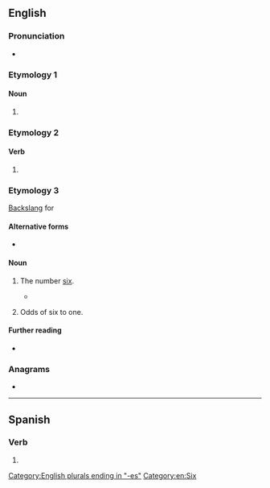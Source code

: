 ==English==

===Pronunciation===
* {{IPA|/ˈɛksɪz/|lang=en}}

===Etymology 1===

====Noun====
{{head|en|noun plural form}}

# {{plural of|ex|lang=en}}

===Etymology 2===

====Verb====
{{head|en|verb form}}

# {{en-third-person singular of|ex}}

===Etymology 3===
[[backslang|Backslang]] for {{m|en|six}}

====Alternative forms====
* {{l|en|exis}}

====Noun====
{{en-noun|?}}

# {{lb|en|costers}} The number [[six]].
#* {{quote-book
|lang=en
|year=1851
|authorlink=Henry Mayhew|first=Henry|last=Mayhew
|chapter=Gambling of Costermongers
|title={{w|London Labour and the London Poor}}
|url=https://archive.org/details/b20415606_001
|volume=1
|page=17
|passage=The betting also began to shift. "Sixpence Ned wins!" cried three or four; "Sixpence he loses!" answered another; "Done!" and up went the halfpence. "Half-a-crown Joe loses!"—"Here you are," answered Joe, but he lost again. "I'll try you a 'gen'" (shilling) said a coster; "And a rouf yenap'" (fourpence), added the other. "Say a <nowiki>'</nowiki>'''exes'''<nowiki>'</nowiki>" (sixpence).—"Done!" and the betting continued, till the ground was spotted with silver and halfpence.
}}
# {{lb|en|betting}} Odds of six to one.

====Further reading====
* {{pedia|Tic-tac}}

===Anagrams===
* {{anagrams|en|a=eesx|sexe}}

[[Category:English plurals ending in "-es"]]
[[Category:en:Six]]

----

==Spanish==

===Verb===
{{head|es|verb form}}

# {{es-verb form of|ending=ir|mood=indicative|tense=present|pers=2|formal=no|number=singular|exir}}